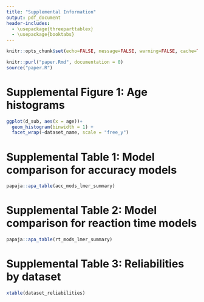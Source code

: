 ```yaml
---
title: "Supplemental Information"
output: pdf_document
header-includes:
  - \usepackage{threeparttablex}
  - \usepackage{booktabs}
---
```


```r
knitr::opts_chunk$set(echo=FALSE, message=FALSE, warning=FALSE, cache=TRUE)
```

```r
knitr::purl("paper.Rmd", documentation = 0)
source("paper.R")
```


# Supplemental Figure 1: Age histograms 

```r
ggplot(d_sub, aes(x = age))+ 
  geom_histogram(binwidth = 1) + 
  facet_wrap(~dataset_name, scale = "free_y")
```



# Supplemental Table 1: Model comparison for accuracy models

```r
papaja::apa_table(acc_mods_lmer_summary)
```



# Supplemental Table 2: Model comparison for reaction time models

```r
papaja::apa_table(rt_mods_lmer_summary)
```

# Supplemental Table 3: Reliabilities by dataset

```r
xtable(dataset_reliabilities)
```